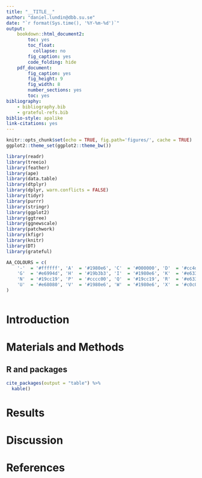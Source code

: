 ```yaml
---
title: "__TITLE__"
author: "daniel.lundin@dbb.su.se"
date: "`r format(Sys.time(), '%Y-%m-%d')`"
output:
    bookdown::html_document2:
        toc: yes
        toc_float:
          collapse: no
        fig_caption: yes
        code_folding: hide
    pdf_document:
        fig_caption: yes
        fig_height: 9
        fig_width: 8
        number_sections: yes
        toc: yes
bibliography: 
    - bibliography.bib
    - grateful-refs.bib
biblio-style: apalike
link-citations: yes
---
```


```r
knitr::opts_chunk$set(echo = TRUE, fig.path='figures/', cache = TRUE)
ggplot2::theme_set(ggplot2::theme_bw())
```

```r
library(readr)
library(treeio)
library(feather)
library(ape)
library(data.table)
library(dtplyr)
library(dplyr, warn.conflicts = FALSE)
library(tidyr)
library(purrr)
library(stringr)
library(ggplot2)
library(ggtree)
library(ggnewscale)
library(patchwork)
library(kfigr)
library(knitr)
library(DT)
library(grateful)
```

```r
AA_COLOURS = c(
    '-'  = '#ffffff', 'A'  = '#1980e6', 'C'  = '#000000', 'D'  = '#cc4dcc', 'E'  = '#cc4dcc', 'F'  = '#1980e6',
    'G'  = '#e6994d', 'H'  = '#19b3b3', 'I'  = '#1980e6', 'K'  = '#e63319', 'L'  = '#1980e6', 'M'  = '#1980e6',
    'N'  = '#19cc19', 'P'  = '#cccc00', 'Q'  = '#19cc19', 'R'  = '#e63319', 'S'  = '#19cc19', 'T'  = '#19cc19',
    'U'  = '#e68080', 'V'  = '#1980e6', 'W'  = '#1980e6', 'X'  = '#c0c0c0', 'Y'  = '#19b3b3', 'NA' = '#000000'
)
```

```r
```

# Introduction

# Materials and Methods

## R and packages

```r
cite_packages(output = "table") %>%
  kable()
```

# Results

# Discussion

# References
